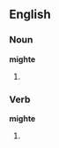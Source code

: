 ==English==

===Noun===
'''mighte'''

# {{obsolete spelling of|might}}

===Verb===
'''mighte'''

# {{obsolete spelling of|might}}